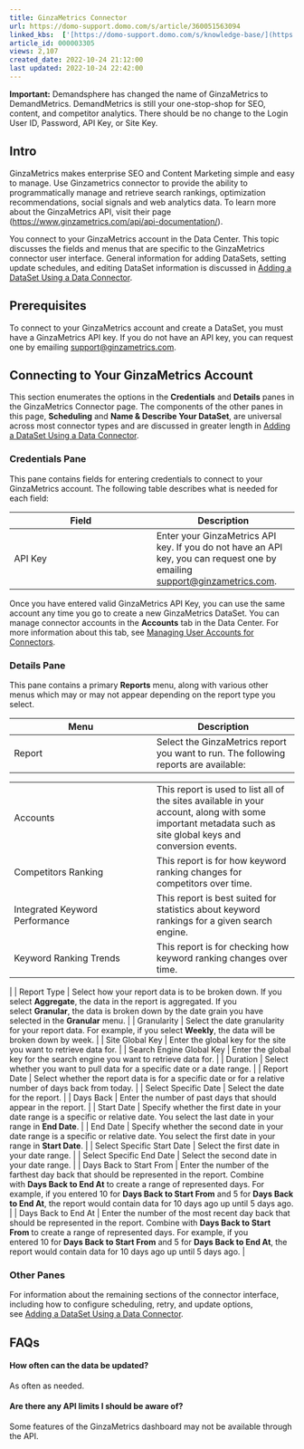 ```yaml
---
title: GinzaMetrics Connector
url: https://domo-support.domo.com/s/article/360051563094
linked_kbs:  ['[https://domo-support.domo.com/s/knowledge-base/](https://domo-support.domo.com/s/knowledge-base/)', '[https://domo-support.domo.com/s/](https://domo-support.domo.com/s/)', '[https://domo-support.domo.com/s/topic/0TO5w000000ZammGAC](https://domo-support.domo.com/s/topic/0TO5w000000ZammGAC)', '[https://domo-support.domo.com/s/topic/0TO5w000000ZanLGAS](https://domo-support.domo.com/s/topic/0TO5w000000ZanLGAS)', '[https://domo-support.domo.com/s/topic/0TO5w000000ZaoQGAS](https://domo-support.domo.com/s/topic/0TO5w000000ZaoQGAS)', '[https://domo-support.domo.com/s/article/360042926274](https://domo-support.domo.com/s/article/360042926274)', '[https://domo-support.domo.com/s/article/360042926054](https://domo-support.domo.com/s/article/360042926054)', '[https://domo-support.domo.com/s/article/360051563094](https://domo-support.domo.com/s/article/360051563094)', '[https://domo-support.domo.com/s/topic/0TO5w000000ZaoQGAS/api-connectors](https://domo-support.domo.com/s/topic/0TO5w000000ZaoQGAS/api-connectors)', '[https://domo-support.domo.com/s/article/360043429933](https://domo-support.domo.com/s/article/360043429933)', '[https://domo-support.domo.com/s/article/360043429953](https://domo-support.domo.com/s/article/360043429953)', '[https://domo-support.domo.com/s/article/360042925494](https://domo-support.domo.com/s/article/360042925494)', '[https://domo-support.domo.com/s/article/360043429913](https://domo-support.domo.com/s/article/360043429913)', '[https://domo-support.domo.com/s/article/4408174643607](https://domo-support.domo.com/s/article/4408174643607)', '[https://domo-support.domo.com/s/login/](https://domo-support.domo.com/s/login/)']
article_id: 000003305
views: 2,107
created_date: 2022-10-24 21:12:00
last updated: 2022-10-24 22:42:00
---
```









**Important:** Demandsphere has changed the name of GinzaMetrics to DemandMetrics. DemandMetrics is still your one-stop-shop for SEO, content, and competitor analytics. There should be no change to the Login User ID, Password, API Key, or Site Key.



Intro
-----


GinzaMetrics makes enterprise SEO and Content Marketing simple and easy to manage. Use Ginzametrics connector to provide the ability to programmatically manage and retrieve search rankings, optimization recommendations, social signals and web analytics data. To learn more about the GinzaMetrics API, visit their page ([https://www.ginzametrics.com/api/api-documentation/](https://www.ginzametrics.com/api/api-documentation/ "https://www.ginzametrics.com/api/api-documentation/")).


You connect to your GinzaMetrics account in the Data Center. This topic discusses the fields and menus that are specific to the GinzaMetrics connector user interface. General information for adding DataSets, setting update schedules, and editing DataSet information is discussed in [Adding a DataSet Using a Data Connector](/s/article/360042926274).


Prerequisites
-------------


To connect to your GinzaMetrics account and create a DataSet, you must have a GinzaMetrics API key. If you do not have an API key, you can request one by emailing [support@ginzametrics.com](mailto:support@ginzametrics.com "mailto:support@ginzametrics.com"). 


Connecting to Your GinzaMetrics Account
---------------------------------------


This section enumerates the options in the **Credentials** and **Details** panes in the GinzaMetrics Connector page. The components of the other panes in this page, **Scheduling** and **Name & Describe Your DataSet**, are universal across most connector types and are discussed in greater length in [Adding a DataSet Using a Data Connector](/s/article/360042926274 "Adding a DataSet Using a Data Connector").


### Credentials Pane


This pane contains fields for entering credentials to connect to your GinzaMetrics account. The following table describes what is needed for each field:  




| Field | Description |
| --- | --- |
| API Key | Enter your GinzaMetrics API key. If you do not have an API key, you can request one by emailing [support@ginzametrics.com](mailto:support@ginzametrics.com "mailto:support@ginzametrics.com"). |


Once you have entered valid GinzaMetrics API Key, you can use the same account any time you go to create a new GinzaMetrics DataSet. You can manage connector accounts in the **Accounts** tab in the Data Center. For more information about this tab, see [Managing User Accounts for Connectors](/s/article/360042926054 "Managing User Accounts for Connectors").


### Details Pane


This pane contains a primary **Reports** menu, along with various other menus which may or may not appear depending on the report type you select.




| Menu | Description |
| --- | --- |
| Report | Select the GinzaMetrics report you want to run. The following reports are available:

|  |  |
| --- | --- |
| Accounts | This report is used to list all of the sites available in your account, along with some important metadata such as site global keys and conversion events. |
| Competitors Ranking | This report is for how keyword ranking changes for competitors over time. |
| Integrated Keyword Performance | This report is best suited for statistics about keyword rankings for a given search engine. |
| Keyword Ranking Trends | This report is for checking how keyword ranking changes over time. |

 |
| Report Type | Select how your report data is to be broken down. If you select **Aggregate**, the data in the report is aggregated. If you select **Granular**, the data is broken down by the date grain you have selected in the **Granular** menu. |
| Granularity | Select the date granularity for your report data. For example, if you select **Weekly**, the data will be broken down by week. |
| Site Global Key | Enter the global key for the site you want to retrieve data for. |
| Search Engine Global Key | Enter the global key for the search engine you want to retrieve data for. |
| Duration | Select whether you want to pull data for a specific date or a date range. |
| Report Date | Select whether the report data is for a specific date or for a relative number of days back from today. |
| Select Specific Date | Select the date for the report. |
| Days Back | Enter the number of past days that should appear in the report. |
| Start Date | Specify whether the first date in your date range is a specific or relative date. You select the last date in your range in **End Date**. |
| End Date | Specify whether the second date in your date range is a specific or relative date. You select the first date in your range in **Start Date**. |
| Select Specific Start Date | Select the first date in your date range. |
| Select Specific End Date | Select the second date in your date range. |
| Days Back to Start From | Enter the number of the farthest day back that should be represented in the report. Combine with **Days Back to End At** to create a range of represented days.
For example, if you entered 10 for **Days Back to Start From** and 5 for **Days Back to End At**, the report would contain data for 10 days ago up until 5 days ago. |
| Days Back to End At | Enter the number of the most recent day back that should be represented in the report. Combine with **Days Back to Start From** to create a range of represented days.
For example, if you entered 10 for **Days Back to Start From** and 5 for **Days Back to End At**, the report would contain data for 10 days ago up until 5 days ago. |


### Other Panes


For information about the remaining sections of the connector interface, including how to configure scheduling, retry, and update options, see [Adding a DataSet Using a Data Connector](/s/article/360042926274).


FAQs
----


#### How often can the data be updated?


As often as needed.


#### Are there any API limits I should be aware of?


Some features of the GinzaMetrics dashboard may not be available through the API.

